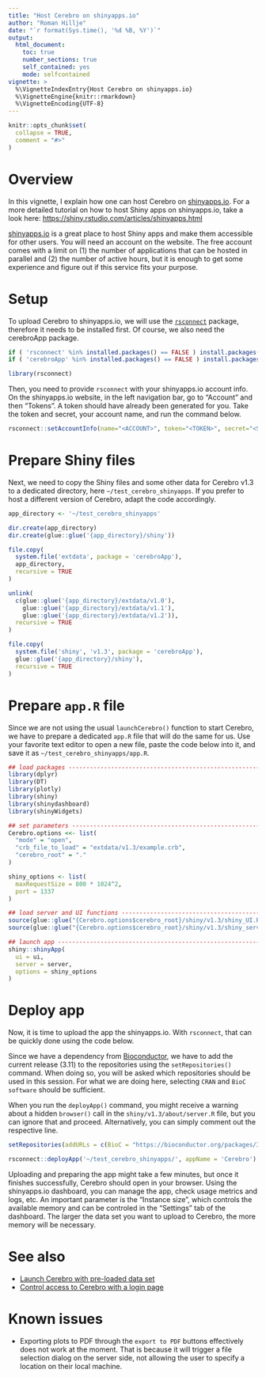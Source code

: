 ```yaml
---
title: "Host Cerebro on shinyapps.io"
author: "Roman Hillje"
date: "`r format(Sys.time(), '%d %B, %Y')`"
output:
  html_document:
    toc: true
    number_sections: true
    self_contained: yes
    mode: selfcontained
vignette: >
  %\VignetteIndexEntry{Host Cerebro on shinyapps.io}
  %\VignetteEngine{knitr::rmarkdown}
  %\VignetteEncoding{UTF-8}
---
```


```r
knitr::opts_chunk$set(
  collapse = TRUE,
  comment = "#>"
)
```

# Overview

In this vignette, I explain how one can host Cerebro on [shinyapps.io](https://www.shinyapps.io).
For a more detailed tutorial on how to host Shiny apps on shinyapps.io, take a look here: <https://shiny.rstudio.com/articles/shinyapps.html>

[shinyapps.io](https://www.shinyapps.io) is a great place to host Shiny apps and make them accessible for other users.
You will need an account on the website.
The free account comes with a limit on (1) the number of applications that can be hosted in parallel and (2) the number of active hours, but it is enough to get some experience and figure out if this service fits your purpose.

# Setup

To upload Cerebro to shinyapps.io, we will use the [`rsconnect`](https://cran.r-project.org/web/packages/rsconnect/index.html) package, therefore it needs to be installed first.
Of course, we also need the cerebroApp package.

```r
if ( 'rsconnect' %in% installed.packages() == FALSE ) install.packages('rsconnect')
if ( 'cerebroApp' %in% installed.packages() == FALSE ) install.packages('romanhaa/cerebroApp')

library(rsconnect)
```

Then, you need to provide `rsconnect` with your shinyapps.io account info.
On the shinyapps.io website, in the left navigation bar, go to "Account" and then "Tokens".
A token should have already been generated for you.
Take the token and secret, your account name, and run the command below.

```r
rsconnect::setAccountInfo(name="<ACCOUNT>", token="<TOKEN>", secret="<SECRET>")
```

# Prepare Shiny files

Next, we need to copy the Shiny files and some other data for Cerebro v1.3 to a dedicated directory, here `~/test_cerebro_shinyapps`.
If you prefer to host a different version of Cerebro, adapt the code accordingly.

```r
app_directory <- '~/test_cerebro_shinyapps'

dir.create(app_directory)
dir.create(glue::glue('{app_directory}/shiny'))

file.copy(
  system.file('extdata', package = 'cerebroApp'),
  app_directory,
  recursive = TRUE
)

unlink(
  c(glue::glue('{app_directory}/extdata/v1.0'),
    glue::glue('{app_directory}/extdata/v1.1'),
    glue::glue('{app_directory}/extdata/v1.2')),
  recursive = TRUE
)

file.copy(
  system.file('shiny', 'v1.3', package = 'cerebroApp'),
  glue::glue('{app_directory}/shiny'),
  recursive = TRUE
)
```

# Prepare `app.R` file

Since we are not using the usual `launchCerebro()` function to start Cerebro, we have to prepare a dedicated `app.R` file that will do the same for us.
Use your favorite text editor to open a new file, paste the code below into it, and save it as `~/test_cerebro_shinyapps/app.R`.

```r
## load packages -------------------------------------------------------------##
library(dplyr)
library(DT)
library(plotly)
library(shiny)
library(shinydashboard)
library(shinyWidgets)

## set parameters ------------------------------------------------------------##
Cerebro.options <<- list(
  "mode" = "open",
  "crb_file_to_load" = "extdata/v1.3/example.crb",
  "cerebro_root" = "."
)

shiny_options <- list(
  maxRequestSize = 800 * 1024^2,
  port = 1337
)

## load server and UI functions ----------------------------------------------##
source(glue::glue("{Cerebro.options$cerebro_root}/shiny/v1.3/shiny_UI.R"))
source(glue::glue("{Cerebro.options$cerebro_root}/shiny/v1.3/shiny_server.R"))

## launch app ----------------------------------------------------------------##
shiny::shinyApp(
  ui = ui,
  server = server,
  options = shiny_options
)
```

# Deploy app

Now, it is time to upload the app the shinyapps.io.
With `rsconnect`, that can be quickly done using the code below.

Since we have a dependency from [Bioconductor](http://bioconductor.org), we have to add the current release (3.11) to the repositories using the `setRepositories()` command.
When doing so, you will be asked which repositories should be used in this session.
For what we are doing here, selecting `CRAN` and `BioC software` should be sufficient.

When you run the `deployApp()` command, you might receive a warning about a hidden `browser()` call in the `shiny/v1.3/about/server.R` file, but you can ignore that and proceed.
Alternatively, you can simply comment out the respective line.

```r
setRepositories(addURLs = c(BioC = "https://bioconductor.org/packages/3.11/bioc"))

rsconnect::deployApp('~/test_cerebro_shinyapps/', appName = 'Cerebro')
```

Uploading and preparing the app might take a few minutes, but once it finishes successfully, Cerebro should open in your browser.
Using the shinyapps.io dashboard, you can manage the app, check usage metrics and logs, etc.
An important parameter is the "Instance size", which controls the available memory and can be controled in the "Settings" tab of the dashboard.
The larger the data set you want to upload to Cerebro, the more memory will be necessary.

# See also

* [Launch Cerebro with pre-loaded data set](launch_cerebro_with_pre-loaded_data_set.html)
* [Control access to Cerebro with a login page](control_access_to_cerebro_with_a_login_page.html)

# Known issues

* Exporting plots to PDF through the `export to PDF` buttons effectively does not work at the moment. That is because it will trigger a file selection dialog on the server side, not allowing the user to specify a location on their local machine.
